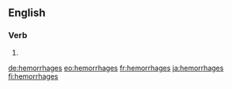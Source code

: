 ==English==

===Verb===
{{head|en}}

# {{en-third-person singular of|hemorrhage}}

[[de:hemorrhages]]
[[eo:hemorrhages]]
[[fr:hemorrhages]]
[[ja:hemorrhages]]
[[fi:hemorrhages]]
